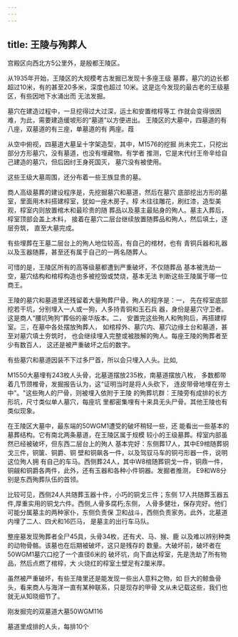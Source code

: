 ```yaml
---
---
---
```

title: 王陵与殉葬人
---



宫殿区向西北方5公里外，是殷都王陵区。

从1935年开始，王陵区的大规模考古发掘已发现十多座王级 墓葬，墓穴的边长都超过10米，有的甚至20多米，深度也超过 10米。这是迄今发现的最古老的王级墓区，有些因地下水涌出而 无法发掘。

墓穴在建造过程中，一旦挖得过大过深，运土和安置棺椁等工 作就会变得很困难，为此，需要建造缓坡形的“墓道”以方便进出。 王陵区的大墓中，四墓道的有八座，双墓道的有三座，单墓道的有 两座。葭

从空中俯视，四墓道大墓呈十字架造型，其中，M1576的挖掘 尚未完工，只挖出部分方形墓穴，没有墓道，也没有埋藏物。有学者 推测，它是末代纣王帝辛给自己建造的墓穴，但后因纣王身死国灭， 墓穴没有被使用。

这些王级大墓周围，还分布着一些王族显贵的墓。

商人高级墓葬的建设程序是，先挖掘墓穴和墓道，然后在墓穴 底部挖出方形的墓室，里面用木料搭建椁室，犹如一座木房子。椁 木往往雕花，刷红漆，造型美观，椁室内则放置棺木和最珍贵的随 葬品以及墓主最贴身的殉人。墓主入葬后，椁室顶部会盖上木料， 接着在墓穴二层台继续放置随葬品和殉人，然后填土，逐层夯筑， 直至大墓完成。

有些埋葬在王墓二层台上的殉人地位较高，有自己的棺材，也有 青铜兵器和礼器以及玉器随葬，甚至还有属于自己的一两名随葬人。

可惜的是，王陵区所有的高等级墓都遭到严重破坏，不仅随葬品 基本被洗劫一空，墓穴结构和棺椁构造也多被挖毁或焚烧，基本无法 判断这些王陵属于哪一位商王。

王陵的墓穴和墓道里还残留着大量殉葬尸骨。殉人的程序是：一， 先在椁室底部挖若干坑，分别埋入一人或一狗，人多持青铜和玉石兵 器，身份是墓穴守卫者。这是商人“腰坑殉狗”葬俗的豪华版本。二， 安置完这些殉人和殉狗后，再搭建椁室。三，在墓中各处摆放殉葬人， 如棺椁外、墓穴内、墓穴边缘土台和墓道，甚至对墓穴填土夯筑时， 也会继续埋入完整或被肢解的殉人。每座王陵的殉葬者至少有数百人， 这还是被严重破坏之后的数字。

有些墓穴和墓道因装不下过多尸首，所以会只埋入人头。比如,

M1550大墓埋有243枚人头骨，北墓道摆放235枚，南墓道摆放八枚， 多数都带着几节颈椎骨，发掘报告认为，这“证明当时是将人头砍下， 连皮带骨地埋在夯土中"。"这些殉人的尸骨，则被埋入依附于王陵 的殉葬坑群：王陵旁有成排的长方形坑，尺寸类似单人墓穴，每座坑 里都密集埋有十来具无头尸骨。其他王陵也有类似现象。

在王陵区大墓中，最东端的50WGM1遭受的破坏稍轻一些，还 能看出一些基本的墓葬结构。它有南北两条墓道，在王陵区属于规模 较小的王级墓葬。椁室内部虽然已经被破坏，但东西二层台上的殉人 基本完好：东侧葬17人，其中E9棺随葬铜戈三件，铜箧、铜爵、铜 壁和铜飙各一件，以及驾驭马车的铜弓形器一件，说明这位殉人拥 有自己的车马。西侧葬24人，其中W8棺随葬铜戈一件，铜鼎一件， 铜觎和铜爵各两件，此外，还有玉器和各种小件铜器。发掘者推测， E9和W8分别是东西殉葬队伍的首领。

比较可见，西侧24人共随葬玉器十件，小巧的铜戈三件；东侧 17人共随葬玉器五件,厚重实用的铜戈六件。西侧,人骨多腐朽;东侧， 人骨多健壮，保存完好。他们可能分属墓主的两种家仆，东侧负责保 卫和战斗，西侧负责家务。此外，北墓道内埋了二人、四犬和16匹马， 是墓主的出行车马队。

整座墓发现殉葬者全尸45具，头骨34枚，还有犬、马、猴、鹿 以及难以辨别种类的动物骨骼。该墓也在后期被破坏，这只是残存的 数量。大破坏前，破坏者在50WGM1墓穴口挖了一个直径6米的 破坏坑，向下直达椁室，先是洗劫了所有物品，然后点燃了棺椁，大 火烧红的椁室土壁足有2厘米厚。

虽然被严重破坏，有些王陵里还是能发现一些出人意料之物，如 巨大的鲸鱼骨头，看来商人与海洋一直有某种联系，只是现存的甲骨 文从未记载这些，我们也就无从知晓细节了。



刚发掘完的双墓道大墓50WGM116



墓道里成排的人头，每排10个